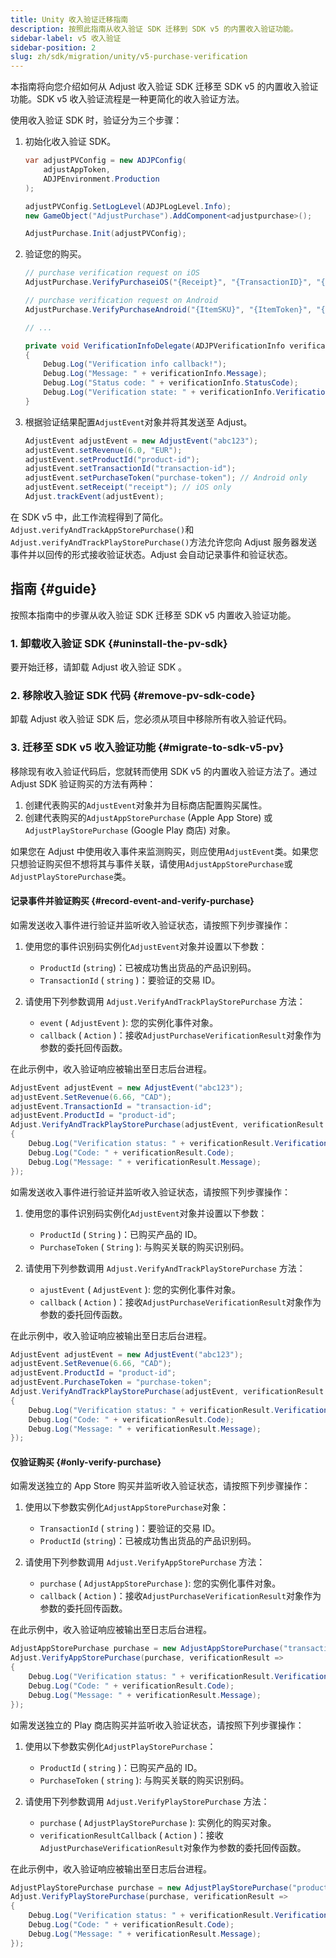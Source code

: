 ```yaml
---
title: Unity 收入验证迁移指南
description: 按照此指南从收入验证 SDK 迁移到 SDK v5 的内置收入验证功能。
sidebar-label: v5 收入验证
sidebar-position: 2
slug: zh/sdk/migration/unity/v5-purchase-verification
---
```


本指南将向您介绍如何从 Adjust 收入验证 SDK 迁移至 SDK v5 的内置收入验证功能。SDK v5 收入验证流程是一种更简化的收入验证方法。

使用收入验证 SDK 时，验证分为三个步骤：

1. 初始化收入验证 SDK。

   ```cs
   var adjustPVConfig = new ADJPConfig(
       adjustAppToken,
       ADJPEnvironment.Production
   );

   adjustPVConfig.SetLogLevel(ADJPLogLevel.Info);
   new GameObject("AdjustPurchase").AddComponent<adjustpurchase>();

   AdjustPurchase.Init(adjustPVConfig);
   ```

2. 验证您的购买。

   ```cs
   // purchase verification request on iOS
   AdjustPurchase.VerifyPurchaseiOS("{Receipt}", "{TransactionID}", "{ProductId}", VerificationInfoDelegate);

   // purchase verification request on Android
   AdjustPurchase.VerifyPurchaseAndroid("{ItemSKU}", "{ItemToken}", "{DeveloperPayload}", VerificationInfoDelegate);

   // ...

   private void VerificationInfoDelegate(ADJPVerificationInfo verificationInfo)
   {
       Debug.Log("Verification info callback!");
       Debug.Log("Message: " + verificationInfo.Message);
       Debug.Log("Status code: " + verificationInfo.StatusCode);
       Debug.Log("Verification state: " + verificationInfo.VerificationState);
   }
   ```

3. 根据验证结果配置`AdjustEvent`对象并将其发送至 Adjust。

   ```cs
   AdjustEvent adjustEvent = new AdjustEvent("abc123");
   adjustEvent.setRevenue(6.0, "EUR");
   adjustEvent.setProductId("product-id");
   adjustEvent.setTransactionId("transaction-id");
   adjustEvent.setPurchaseToken("purchase-token"); // Android only
   adjustEvent.setReceipt("receipt"); // iOS only
   Adjust.trackEvent(adjustEvent);
   ```

在 SDK v5 中，此工作流程得到了简化。`Adjust.verifyAndTrackAppStorePurchase()`和`Adjust.verifyAndTrackPlayStorePurchase()`方法允许您向 Adjust 服务器发送事件并以回传的形式接收验证状态。Adjust 会自动记录事件和验证状态。

## 指南 \{\#guide\}

按照本指南中的步骤从收入验证 SDK 迁移至 SDK v5 内置收入验证功能。

### 1\. 卸载收入验证 SDK {#uninstall-the-pv-sdk}

要开始迁移，请卸载 Adjust 收入验证 SDK 。

### 2\. 移除收入验证 SDK 代码 {#remove-pv-sdk-code}

卸载 Adjust 收入验证 SDK 后，您必须从项目中移除所有收入验证代码。

### 3\. 迁移至 SDK v5 收入验证功能 {#migrate-to-sdk-v5-pv}

移除现有收入验证代码后，您就转而使用 SDK v5 的内置收入验证方法了。通过 Adjust SDK 验证购买的方法有两种：

1. 创建代表购买的`AdjustEvent`对象并为目标商店配置购买属性。
2. 创建代表购买的`AdjustAppStorePurchase` \(Apple App Store\) 或`AdjustPlayStorePurchase` \(Google Play 商店\) 对象。

<Callout type="tip">

如果您在 Adjust 中使用收入事件来监测购买，则应使用`AdjustEvent`类。如果您只想验证购买但不想将其与事件关联，请使用`AdjustAppStorePurchase`或`AdjustPlayStorePurchase`类。

</Callout>

#### 记录事件并验证购买 {#record-event-and-verify-purchase}

<Tabs>
<Tab title="App Store" icon="StoreAppStore" sync="appstore">

如需发送收入事件进行验证并监听收入验证状态，请按照下列步骤操作：

1. 使用您的事件识别码实例化`AdjustEvent`对象并设置以下参数：

   - `ProductId` \(`string`\)：已被成功售出货品的产品识别码。
   - `TransactionId` \( `string` \)：要验证的交易 ID。

2. 请使用下列参数调用 `Adjust.VerifyAndTrackPlayStorePurchase` 方法：
   - `event` \( `AdjustEvent` \): 您的实例化事件对象。
   - `callback` \( `Action` \)：接收`AdjustPurchaseVerificationResult`对象作为参数的委托回传函数。

在此示例中，收入验证响应被输出至日志后台进程。

```cs
AdjustEvent adjustEvent = new AdjustEvent("abc123");
adjustEvent.SetRevenue(6.66, "CAD");
adjustEvent.TransactionId = "transaction-id";
adjustEvent.ProductId = "product-id";
Adjust.VerifyAndTrackPlayStorePurchase(adjustEvent, verificationResult =>
{
    Debug.Log("Verification status: " + verificationResult.VerificationStatus);
    Debug.Log("Code: " + verificationResult.Code);
    Debug.Log("Message: " + verificationResult.Message);
});
```

</Tab>
<Tab title="Google Play" icon="PlatformGooglePlay" sync="playstore">

如需发送收入事件进行验证并监听收入验证状态，请按照下列步骤操作：

1. 使用您的事件识别码实例化`AdjustEvent`对象并设置以下参数：

   - `ProductId` \( `String` \)：已购买产品的 ID。
   - `PurchaseToken` \( `String` \): 与购买关联的购买识别码。

2. 请使用下列参数调用 `Adjust.VerifyAndTrackPlayStorePurchase` 方法：
   - `ajustEvent` \( `AdjustEvent` \): 您的实例化事件对象。
   - `callback` \( `Action` \)：接收`AdjustPurchaseVerificationResult`对象作为参数的委托回传函数。

在此示例中，收入验证响应被输出至日志后台进程。

```cs
AdjustEvent adjustEvent = new AdjustEvent("abc123");
adjustEvent.SetRevenue(6.66, "CAD");
adjustEvent.ProductId = "product-id";
adjustEvent.PurchaseToken = "purchase-token";
Adjust.VerifyAndTrackPlayStorePurchase(adjustEvent, verificationResult =>
{
    Debug.Log("Verification status: " + verificationResult.VerificationStatus);
    Debug.Log("Code: " + verificationResult.Code);
    Debug.Log("Message: " + verificationResult.Message);
});
```

</Tab>
</Tabs>

#### 仅验证购买 {#only-verify-purchase}

<Tabs>
<Tab title="App Store" icon="StoreAppStore" sync="appstore">

如需发送独立的 App Store 购买并监听收入验证状态，请按照下列步骤操作：

1. 使用以下参数实例化`AdjustAppStorePurchase`对象：

   - `TransactionId` \( `string` \)：要验证的交易 ID。
   - `ProductId` \(`string`\)：已被成功售出货品的产品识别码。

2. 请使用下列参数调用 `Adjust.VerifyAppStorePurchase` 方法：
   - `purchase` \( `AdjustAppStorePurchase` \): 您的实例化事件对象。
   - `callback` \( `Action` \)：接收`AdjustPurchaseVerificationResult`对象作为参数的委托回传函数。

在此示例中，收入验证响应被输出至日志后台进程。

```cs
AdjustAppStorePurchase purchase = new AdjustAppStorePurchase("transaction-id", "product-id");
Adjust.VerifyAppStorePurchase(purchase, verificationResult =>
{
    Debug.Log("Verification status: " + verificationResult.VerificationStatus);
    Debug.Log("Code: " + verificationResult.Code);
    Debug.Log("Message: " + verificationResult.Message);
});
```

</Tab>
<Tab title="Google Play" icon="PlatformGooglePlay" sync="playstore">

如需发送独立的 Play 商店购买并监听收入验证状态，请按照下列步骤操作：

1. 使用以下参数实例化`AdjustPlayStorePurchase`：

   - `ProductId` \( `string` \)：已购买产品的 ID。
   - `PurchaseToken` \( `string` \): 与购买关联的购买识别码。

2. 请使用下列参数调用 `Adjust.VerifyPlayStorePurchase` 方法：
   - `purchase` \( `AdjustPlayStorePurchase` \): 实例化的购买对象。
   - `verificationResultCallback` \( `Action` \)：接收`AdjustPurchaseVerificationResult`对象作为参数的委托回传函数。

在此示例中，收入验证响应被输出至日志后台进程。

```cs
AdjustPlayStorePurchase purchase = new AdjustPlayStorePurchase("product-id", "purchase-token");
Adjust.VerifyPlayStorePurchase(purchase, verificationResult =>
{
    Debug.Log("Verification status: " + verificationResult.VerificationStatus);
    Debug.Log("Code: " + verificationResult.Code);
    Debug.Log("Message: " + verificationResult.Message);
});
```

</Tab>
</Tabs>

